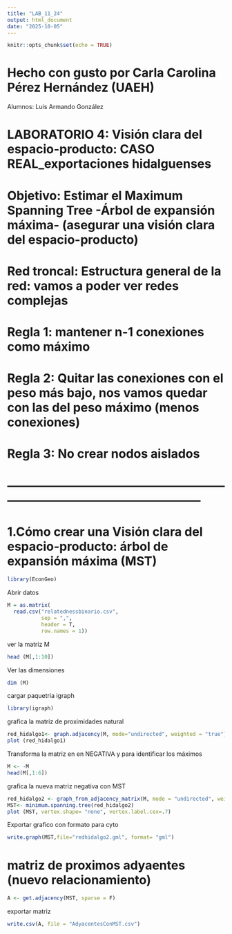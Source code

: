 ```yaml
---
title: "LAB_11_24"
output: html_document
date: "2025-10-05"
---
```


```r
knitr::opts_chunk$set(echo = TRUE)
```

# Hecho con gusto por Carla Carolina Pérez Hernández (UAEH)
Alumnos: Luis Armando González

##########################################################################################
# LABORATORIO 4: Visión clara del espacio-producto: CASO REAL_exportaciones hidalguenses #
#########################################################################################

# Objetivo: Estimar el Maximum Spanning Tree -Árbol de expansión máxima- (asegurar una visión clara del espacio-producto)
# Red troncal: Estructura general de la red: vamos a poder ver redes complejas

# Regla 1: mantener n-1 conexiones como máximo
# Regla 2: Quitar las conexiones con el peso más bajo, nos vamos quedar con las del peso máximo (menos conexiones)
# Regla 3: No crear nodos aislados
# ------------------------------------------------------------------------------------------------------


# 1.Cómo crear una Visión clara del espacio-producto: árbol de expansión máxima (MST) 
```r
library(EconGeo)
```
Abrir datos 
```r
M = as.matrix(
  read.csv("relatednessbinario.csv", 
           sep = ",", 
           header = T, 
           row.names = 1))

```
ver la matriz M 
```r
head (M[,1:10])

```
Ver las dimensiones 
```r
dim (M)
```
cargar paquetria igraph
```r
library(igraph)
```

grafica la matriz de proximidades natural
```r
red_hidalgo1<- graph.adjacency(M, mode="undirected", weighted = "true")
plot (red_hidalgo1)
```
Transforma la matriz en en NEGATIVA y para identificar los máximos
```r
M <- -M
head(M[,1:6])
```

grafica la nueva matriz negativa con MST
```r
red_hidalgo2 <- graph_from_adjacency_matrix(M, mode = "undirected", weighted = "true")
MST<- minimum.spanning.tree(red_hidalgo2)
plot (MST, vertex.shape= "none", vertex.label.cex=.7)
```
Exportar grafico con formato para cyto
```r
write.graph(MST,file="redhidalgo2.gml", format= "gml")
```


# matriz de proximos adyaentes (nuevo relacionamiento)
```r
A <- get.adjacency(MST, sparse = F)

```
exportar matriz 
```r

write.csv(A, file = "AdyacentesConMST.csv")
```


